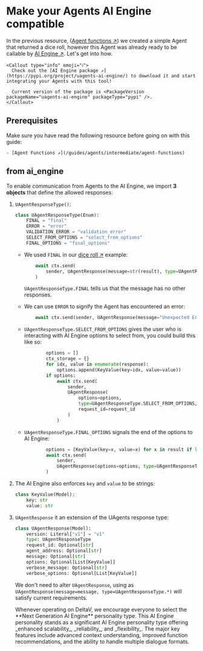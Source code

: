 
# Make your Agents AI Engine compatible

 In the previous resource, ([Agent functions ↗️](/guides/agents/intermediate/agent-functions)) we created a simple Agent that
 returned a dice roll, however this Agent was already ready to be callable by [AI Engine ↗️](/concepts/ai-engine/ai-engine-intro). Let's get into how.

    <Callout type="info" emoji="ℹ️">
      Check out the [AI Engine package ↗️](https://pypi.org/project/uagents-ai-engine/) to download it and start integrating your Agents with this tool!

      Current version of the package is <PackageVersion packageName="uagents-ai-engine" packageType="pypi" />.
    </Callout>

## Prerequisites

Make sure you have read the following resource before going on with this guide:

    - [Agent Functions ↗️](/guides/agents/intermediate/agent-functions)

## from ai_engine

To enable communication from Agents to the AI Engine, we import **3 objects** that define the allowed responses:

1. `UAgentResponseType()`:

    ```python
    class UAgentResponseType(Enum):
        FINAL = "final"
        ERROR = "error"
        VALIDATION_ERROR = "validation_error"
        SELECT_FROM_OPTIONS = "select_from_options"
        FINAL_OPTIONS = "final_options"
    ```

    - We used `FINAL` in our [dice roll ↗️](/examples/intermediate/dice-roll) example:

        ```python
            await ctx.send(
                sender, UAgentResponse(message=str(result), type=UAgentResponseType.FINAL)
            )
        ```

        `UAgentResponseType.FINAL` tells us that the message has no other responses.


   - We can use `ERROR` to signify the Agent has encountered an error:

        ```python
            await ctx.send(sender, UAgentResponse(message="Unexpected Error", type=UAgentResponseType.ERROR))

        ```

   - `UAgentResponseType.SELECT_FROM_OPTIONS` gives the user who is interacting with AI Engine options to select from, you could build this like so:

        ```python
                options = []
                ctx_storage = {}
                for idx, value in enumerate(response):
                    options.append(KeyValue(key=idx, value=value))
                if options:
                    await ctx.send(
                        sender,
                        UAgentResponse(
                            options=options,
                            type=UAgentResponseType.SELECT_FROM_OPTIONS,
                            request_id=request_id
                        )
                    )
        ```

   - `UAgentResponseType.FINAL_OPTIONS` signals the end of the options to AI Engine:

        ```python
                options = [KeyValue(key=x, value=x) for x in result if len(x) > 1]
                await ctx.send(
                    sender,
                    UAgentResponse(options=options, type=UAgentResponseType.FINAL_OPTIONS),
                )
        ```

2. The AI Engine also enforces `key` and `value` to be strings:

    ```python
    class KeyValue(Model):
        key: str
        value: str
    ```

3. `UAgentResponse` it an extension of the UAgents response type:

    ```python
    class UAgentResponse(Model):
        version: Literal["v1"] = "v1"
        type: UAgentResponseType
        request_id: Optional[str]
        agent_address: Optional[str]
        message: Optional[str]
        options: Optional[List[KeyValue]]
        verbose_message: Optional[str]
        verbose_options: Optional[List[KeyValue]]
    ```

    We don't need to alter `UAgentResponse`, using as `UAgentResponse(message=message, type=UAgentResponseType.*)` will
    satisfy current requirements.

    <Callout type="warning" emoji="⚠️">
      Whenever operating on DeltaV, we encourage everyone to select the **Next Generation AI Engine** personality type. This AI Engine personality stands as a significant AI Engine personality type offering _enhanced scalability_, _reliability_, and _flexibility_. The major key features include advanced context understanding, improved function recommendations, and the ability to handle multiple dialogue formats.
    </Callout>
